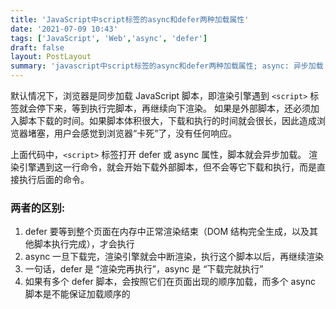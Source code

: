 ```yaml
---
title: 'JavaScript中script标签的async和defer两种加载属性'
date: '2021-07-09 10:43'
tags: ['JavaScript', 'Web','async', 'defer']
draft: false
layout: PostLayout
summary: 'javascript中script标签的async和defer两种加载属性; async: 异步加载 defer: 延迟加载'
---
```


默认情况下，浏览器是同步加载 JavaScript 脚本，即渲染引擎遇到 `<script>` 标签就会停下来，等到执行完脚本，再继续向下渲染。
如果是外部脚本，还必须加入脚本下载的时间。如果脚本体积很大，下载和执行的时间就会很长，因此造成浏览器堵塞，用户会感觉到浏览器“卡死”了，没有任何响应。      

上面代码中，`<script>` 标签打开 defer 或 async 属性，脚本就会异步加载。
渲染引擎遇到这一行命令，就会开始下载外部脚本，但不会等它下载和执行，而是直接执行后面的命令。

### 两者的区别:
1. defer 要等到整个页面在内存中正常渲染结束（DOM 结构完全生成，以及其他脚本执行完成），才会执行
2. async 一旦下载完，渲染引擎就会中断渲染，执行这个脚本以后，再继续渲染
3. 一句话，defer 是 “渲染完再执行”，async 是 “下载完就执行”
4. 如果有多个 defer 脚本，会按照它们在页面出现的顺序加载，而多个 async 脚本是不能保证加载顺序的